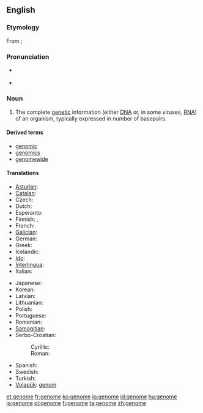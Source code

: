 ==English==

===Etymology===
From {{etyl|de|en}} {{term|Genom|lang=de}}; {{suffix|gene|ome}}

===Pronunciation===
* {{a|UK}} {{IPA|/ˈdʒiː.nəʊm/}}
* {{a|US}} {{IPA|/ˈdʒiː.noʊm/|/dʒɨˈnoʊm/}}

===Noun===
{{wikipedia}}
{{en-noun}}

# {{genetics}} The complete [[genetic]] information (either [[DNA]] or, in some viruses, [[RNA]]) of an organism, typically expressed in number of basepairs.

====Derived terms====
* [[genomic]]
* [[genomics]]
* [[genomewide]]

====Translations====
{{trans-top|complete genetic information of an organism}}
* [[Asturian]]: {{t-|ast|xenoma|m|xs=Asturian}}
* [[Catalan]]: {{t-|ca|genoma|m}}
* Czech: {{t+|cs|genom|m}}
* Dutch: {{t+|nl|genoom|n}}
* Esperanto: {{t-|eo|genaro|xs=Esperanto}}
* Finnish: {{t+|fi|genomi}}, {{t+|fi|perimä}}
* French: {{t+|fr|génome|m}}
* [[Galician]]: {{t-|gl|xenoma|m|xs=Galician}}
* German: {{t+|de|Genom|n}}
* Greek: {{t|el|γονιδίωμα|n|tr=gonidíoma|sc=Grek}}
* Icelandic: {{t+|is|erfðamengi|m}}
* [[Ido]]: {{t+|io|genomo|xs=Ido}}
* [[Interlingua]]: {{t-|ia|genoma|xs=Interlingua}}
* Italian: {{t-|it|genoma|m}}
{{trans-mid}}
* Japanese: {{t-|ja|ゲノム|tr=genomu}}
* Korean: {{t|ko|게놈|tr=genom|sc=Hang}}
* Latvian: {{t|lv|genoms|m}}
* Lithuanian: {{t|lt|genomas|m}}
* Polish: {{t+|pl|genom|m}}
* Portuguese: {{t+|pt|genoma|m}}
* Romanian: {{t-|ro|genom|n}}
* [[Samogitian]]: {{tø|sgs|genuoms|m}}
* Serbo-Croatian:
*: Cyrillic: {{t|sh|геном|m|alt=гѐно̄м|sc=Cyrl|xs=Serbo-Croatian}}
*: Roman: {{t|sh|genom|m|alt=gènōm|xs=Serbo-Croatian}}
* Spanish: {{t+|es|genoma|m}}
* Swedish: {{t|sv|genom|n}}
* Turkish: {{t+|tr|genom}}
* [[Volapük]]: [[genom]]
{{trans-bottom}}

[[et:genome]]
[[fr:genome]]
[[ko:genome]]
[[io:genome]]
[[id:genome]]
[[hu:genome]]
[[ja:genome]]
[[pl:genome]]
[[fi:genome]]
[[ta:genome]]
[[zh:genome]]